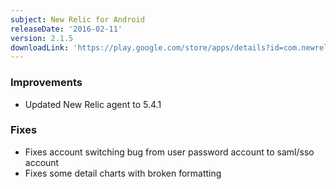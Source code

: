 ```yaml
---
subject: New Relic for Android
releaseDate: '2016-02-11'
version: 2.1.5
downloadLink: 'https://play.google.com/store/apps/details?id=com.newrelic.rpm&hl=en'
---
```


### Improvements

* Updated New Relic agent to 5.4.1

### Fixes

* Fixes account switching bug from user password account to saml/sso account
* Fixes some detail charts with broken formatting
